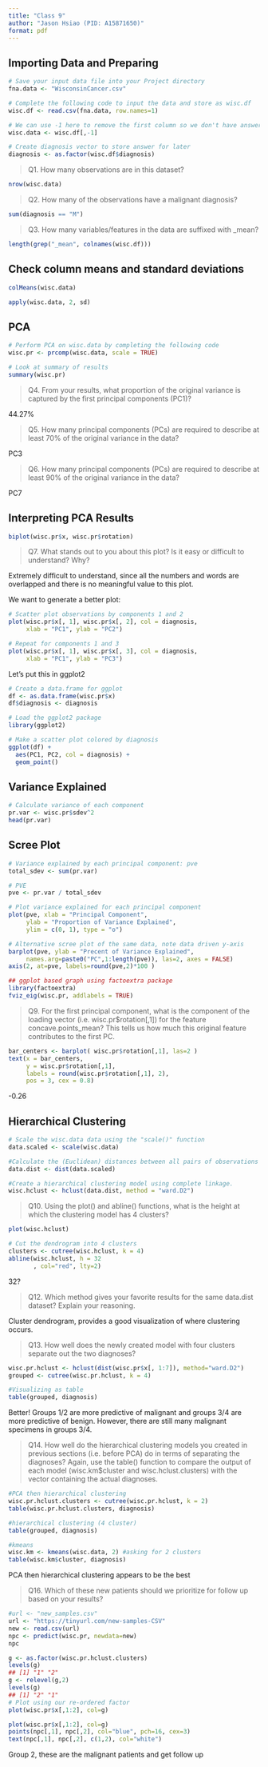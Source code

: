 ```yaml
---
title: "Class 9"
author: "Jason Hsiao (PID: A15871650)"
format: pdf
---
```


## Importing Data and Preparing
```r
# Save your input data file into your Project directory
fna.data <- "WisconsinCancer.csv"

# Complete the following code to input the data and store as wisc.df
wisc.df <- read.csv(fna.data, row.names=1)

# We can use -1 here to remove the first column so we don't have answers
wisc.data <- wisc.df[,-1]

# Create diagnosis vector to store answer for later
diagnosis <- as.factor(wisc.df$diagnosis)

```

> Q1. How many observations are in this dataset?

```r
nrow(wisc.data)

```

> Q2. How many of the observations have a malignant diagnosis?

```r
sum(diagnosis == "M")

```

> Q3. How many variables/features in the data are suffixed with _mean?

```r
length(grep("_mean", colnames(wisc.df)))

```

## Check column means and standard deviations
```r
colMeans(wisc.data)

apply(wisc.data, 2, sd)

```
## PCA
```r
# Perform PCA on wisc.data by completing the following code
wisc.pr <- prcomp(wisc.data, scale = TRUE)

# Look at summary of results
summary(wisc.pr)

```

> Q4. From your results, what proportion of the original variance is captured by the first principal components (PC1)?

44.27%

> Q5. How many principal components (PCs) are required to describe at least 70% of the original variance in the data?

PC3

> Q6. How many principal components (PCs) are required to describe at least 90% of the original variance in the data?

PC7


## Interpreting PCA Results
```r
biplot(wisc.pr$x, wisc.pr$rotation)

```

> Q7. What stands out to you about this plot? Is it easy or difficult to understand? Why?

Extremely difficult to understand, since all the numbers and words are overlapped and there is no meaningful value to this plot. 

We want to generate a better plot:
```r
# Scatter plot observations by components 1 and 2
plot(wisc.pr$x[, 1], wisc.pr$x[, 2], col = diagnosis, 
     xlab = "PC1", ylab = "PC2")

# Repeat for components 1 and 3
plot(wisc.pr$x[, 1], wisc.pr$x[, 3], col = diagnosis, 
     xlab = "PC1", ylab = "PC3")

```

Let's put this in ggplot2
```r
# Create a data.frame for ggplot
df <- as.data.frame(wisc.pr$x)
df$diagnosis <- diagnosis

# Load the ggplot2 package
library(ggplot2)

# Make a scatter plot colored by diagnosis
ggplot(df) + 
  aes(PC1, PC2, col = diagnosis) + 
  geom_point()

```

## Variance Explained
```r
# Calculate variance of each component
pr.var <- wisc.pr$sdev^2
head(pr.var)

```
## Scree Plot
```r
# Variance explained by each principal component: pve
total_sdev <- sum(pr.var)

# PVE 
pve <- pr.var / total_sdev

# Plot variance explained for each principal component
plot(pve, xlab = "Principal Component", 
     ylab = "Proportion of Variance Explained", 
     ylim = c(0, 1), type = "o")

# Alternative scree plot of the same data, note data driven y-axis
barplot(pve, ylab = "Precent of Variance Explained",
     names.arg=paste0("PC",1:length(pve)), las=2, axes = FALSE)
axis(2, at=pve, labels=round(pve,2)*100 )

## ggplot based graph using factoextra package
library(factoextra)
fviz_eig(wisc.pr, addlabels = TRUE)

```

> Q9. For the first principal component, what is the component of the loading vector (i.e. wisc.pr$rotation[,1]) for the feature concave.points_mean? This tells us how much this original feature contributes to the first PC.

```r
bar_centers <- barplot( wisc.pr$rotation[,1], las=2 )
text(x = bar_centers, 
     y = wisc.pr$rotation[,1],
     labels = round(wisc.pr$rotation[,1], 2),
     pos = 3, cex = 0.8)

```
-0.26


## Hierarchical Clustering
```r
# Scale the wisc.data data using the "scale()" function
data.scaled <- scale(wisc.data)

#Calculate the (Euclidean) distances between all pairs of observations in the new scaled dataset and assign the result to data.dist.
data.dist <- dist(data.scaled)

#Create a hierarchical clustering model using complete linkage. 
wisc.hclust <- hclust(data.dist, method = "ward.D2")

```

> Q10. Using the plot() and abline() functions, what is the height at which the clustering model has 4 clusters?

```r
plot(wisc.hclust)

# Cut the dendrogram into 4 clusters
clusters <- cutree(wisc.hclust, k = 4)
abline(wisc.hclust, h = 32
       , col="red", lty=2)

```
32?

> Q12. Which method gives your favorite results for the same data.dist dataset? Explain your reasoning.

Cluster dendrogram, provides a good visualization of where clustering occurs.

> Q13. How well does the newly created model with four clusters separate out the two diagnoses?

```r
wisc.pr.hclust <- hclust(dist(wisc.pr$x[, 1:7]), method="ward.D2")
grouped <- cutree(wisc.pr.hclust, k = 4)

#Visualizing as table
table(grouped, diagnosis)

```

Better! Groups 1/2 are more predictive of malignant and groups 3/4 are more predictive of benign. However, there are still many malignant specimens in groups 3/4.


> Q14. How well do the hierarchical clustering models you created in previous sections (i.e. before PCA) do in terms of separating the diagnoses? Again, use the table() function to compare the output of each model (wisc.km$cluster and wisc.hclust.clusters) with the vector containing the actual diagnoses.

```r
#PCA then hierarchical clustering
wisc.pr.hclust.clusters <- cutree(wisc.pr.hclust, k = 2)
table(wisc.pr.hclust.clusters, diagnosis)

#hierarchical clustering (4 cluster)
table(grouped, diagnosis)

#kmeans
wisc.km <- kmeans(wisc.data, 2) #asking for 2 clusters
table(wisc.km$cluster, diagnosis)

```

PCA then hierarchical clustering appears to be the best

> Q16. Which of these new patients should we prioritize for follow up based on your results?

```r
#url <- "new_samples.csv"
url <- "https://tinyurl.com/new-samples-CSV"
new <- read.csv(url)
npc <- predict(wisc.pr, newdata=new)
npc

g <- as.factor(wisc.pr.hclust.clusters)
levels(g)
## [1] "1" "2"
g <- relevel(g,2)
levels(g)
## [1] "2" "1"
# Plot using our re-ordered factor 
plot(wisc.pr$x[,1:2], col=g)

plot(wisc.pr$x[,1:2], col=g)
points(npc[,1], npc[,2], col="blue", pch=16, cex=3)
text(npc[,1], npc[,2], c(1,2), col="white")
```

Group 2, these are the malignant patients and get follow up